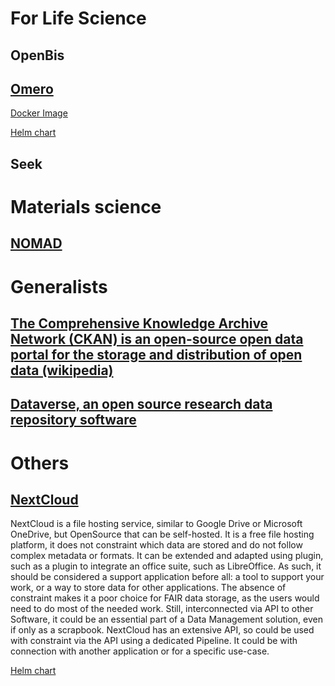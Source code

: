 # For Life Science

## OpenBis

## [Omero](https://www.openmicroscopy.org/omero/)

[Docker Image](https://hub.docker.com/r/openmicroscopy/omero-web-standalone)

[Helm chart](https://github.com/manics/kubernetes-omero)

## Seek

# Materials science

## [NOMAD](https://nomad-lab.eu/nomad-lab/)

# Generalists

## [The Comprehensive Knowledge Archive Network (CKAN) is an open-source open data portal for the storage and distribution of open data (wikipedia)](https://ckan.org/)

## [Dataverse, an open source research data repository software](https://dataverse.org/)

# Others

## [NextCloud](https://nextcloud.com/)

NextCloud is a file hosting service, similar to Google Drive or Microsoft OneDrive, but OpenSource that can be self-hosted. It is a free file hosting platform, it does not constraint which data are stored and do not follow complex metadata or formats. It can be extended and adapted using plugin, such as a plugin to integrate an office suite, such as LibreOffice.
As such, it should be considered a support application before all: a tool to support your work, or a way to store data for other applications. The absence of constraint makes it a poor choice for FAIR data storage, as the users would need to do most of the needed work. Still, interconnected via API to other Software, it could be an essential part of a Data Management solution, even if only as a scrapbook.
NextCloud has an extensive API, so could be used with constraint via the API using a dedicated Pipeline. It could be with connection with another application or for a specific use-case.

[Helm chart](https://github.com/nextcloud/helm)